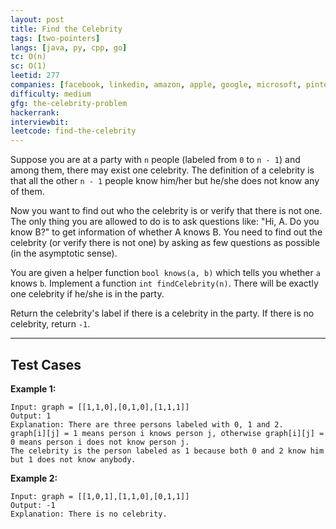 ```yaml
---
layout: post
title: Find the Celebrity
tags: [two-pointers]
langs: [java, py, cpp, go]
tc: O(n)
sc: O(1)
leetid: 277
companies: [facebook, linkedin, amazon, apple, google, microsoft, pinterest, uber]
difficulty: medium
gfg: the-celebrity-problem
hackerrank: 
interviewbit: 
leetcode: find-the-celebrity
---
```


Suppose you are at a party with `n` people (labeled from `0` to `n - 1`) and among them, there may exist one celebrity. 
The definition of a celebrity is that all the other `n - 1` people know him/her but he/she does not know any of them.

Now you want to find out who the celebrity is or verify that there is not one. 
The only thing you are allowed to do is to ask questions like: 
"Hi, A. Do you know B?" to get information of whether A knows B. 
You need to find out the celebrity (or verify there is not one) by asking as few questions as possible (in the asymptotic sense).

You are given a helper function `bool knows(a, b)` which tells you whether `a` knows `b`. 
Implement a function `int findCelebrity(n)`. There will be exactly one celebrity if he/she is in the party. 

Return the celebrity's label if there is a celebrity in the party. If there is no celebrity, return `-1`.

---
## Test Cases

**Example 1:**
```
Input: graph = [[1,1,0],[0,1,0],[1,1,1]]
Output: 1
Explanation: There are three persons labeled with 0, 1 and 2. 
graph[i][j] = 1 means person i knows person j, otherwise graph[i][j] = 0 means person i does not know person j. 
The celebrity is the person labeled as 1 because both 0 and 2 know him but 1 does not know anybody.
```

**Example 2:**
```
Input: graph = [[1,0,1],[1,1,0],[0,1,1]]
Output: -1
Explanation: There is no celebrity.
```